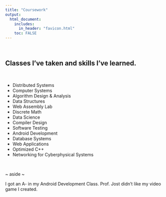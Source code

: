 ```yaml
---
title: "Coursework"
output:
  html_document:
    includes:
      in_header: "favicon.html"
    toc: FALSE
---
```


<br>

Classes I've taken and skills I've learned.
---

<br>
<ul>
  <li>Distributed Systems</li>
  <li>Computer Systems</li>
  <li>Algorithm Design & Analysis</li>
  <li>Data Structures</li>
  <li>Web Assembly Lab</li>
  <li>Discrete Math</li>
  <li>Data Science</li>
  <li>Compiler Design</li>
  <li>Software Testing</li>
  <li>Android Development</li>
  <li>Database Systems</li>
  <li>Web Applications</li>
  <li>Optimized C++</li>
  <li>Networking for Cyberphysical Systems</li>
</ul>
<br>

\~ aside ~
<p>I got an A- in my Android Development Class. Prof. Jost didn't like my video game I created.</p>
